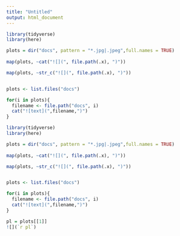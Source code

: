 ```yaml
---
title: "Untitled"
output: html_document
---
```



```r

library(tidyverse)
library(here)

plots = dir("docs", pattern = "*.jpg|.jpeg",full.names = TRUE)  
 
map(plots, ~cat("![](", file.path(.x), ")"))

map(plots, ~str_c("![](", file.path(.x), ")"))


plots <- list.files("docs")

for(i in plots){
  filename <- file.path("docs", i)
  cat("![text](",filename,")")
}

```

```r

library(tidyverse)
library(here)

plots = dir("docs", pattern = "*.jpg|.jpeg",full.names = TRUE)  
 
map(plots, ~cat("![](", file.path(.x), ")"))

map(plots, ~str_c("![](", file.path(.x), ")"))


plots <- list.files("docs")

for(i in plots){
  filename <- file.path("docs", i)
  cat("![text](",filename,")")
}

pl = plots[[1]]
![](`r pl`)

```